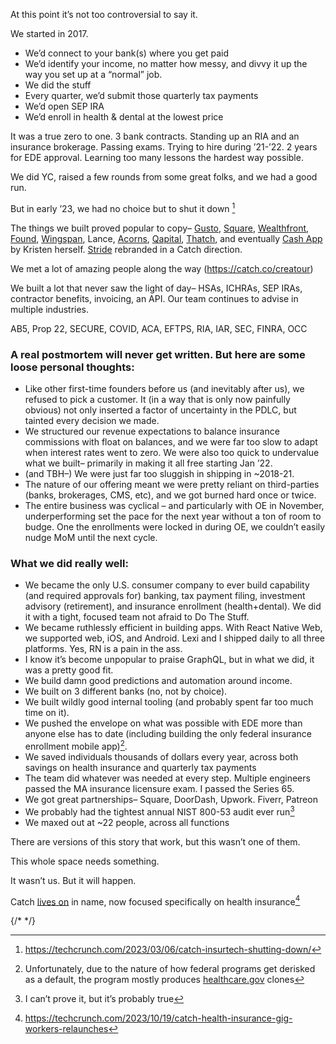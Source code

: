 At this point it’s not too controversial to say it.

We started in 2017.

- We’d connect to your bank(s) where you get paid
- We’d identify your income, no matter how messy, and divvy it up the way you set up at a “normal” job. 
- We did the stuff
- Every quarter, we’d submit those quarterly tax payments
- We’d open SEP IRA
- We’d enroll in health & dental at the lowest price 



It was a true zero to one. 3 bank contracts. Standing up an RIA and an insurance brokerage. Passing exams. Trying to hire during ’21-’22. 2 years for EDE approval. Learning too many lessons the hardest way possible.

We did YC, raised a few rounds from some great folks, and we had a good run. 

But in early ’23, we had no choice but to shut it down [^1]

The things we built proved popular to copy– [Gusto](https://twitter.com/CatchKristen/status/1321212601947312133?s=20&t=9p3X1Eh_DQ_jtbP57t2NzA), [Square](https://squareup.com/us/en/banking), [Wealthfront](https://www.wealthfront.com/blog/meet-autopilot-a-new-service-that-automates-your-savings-strategy/), [Found](https://found.com/taxes/), [Wingspan](https://www.wingspan.app/platform/contractor-benefits), Lance, [Acorns](https://support.acorns.com/hc/en-us/articles/1500001694582-What-is-Smart-Deposit-), [Qapital](https://www.qapital.com/budgeting/), [Thatch](https://thatch.ai), and eventually [Cash App](https://twitter.com/fintechkristen/status/1726992634961658236?s=46&t=zA8dRezFEPph9WhUIpbQBA) by Kristen herself. [Stride](https://www.stridehealth.com) rebranded in a Catch direction.

We met a lot of amazing people along the way (https://catch.co/creatour)

We built a lot that never saw the light of day– HSAs, ICHRAs, SEP IRAs, contractor benefits, invoicing, an API. Our team continues to advise in multiple industries.

AB5, Prop 22, SECURE, COVID, ACA, EFTPS, RIA, IAR, SEC, FINRA, OCC

### A real postmortem will never get written. But here are some loose personal thoughts:

- Like other first-time founders before us (and inevitably after us), we refused to pick a customer. It (in a way that is only now painfully obvious) not only inserted a factor of uncertainty in the PDLC, but tainted every decision we made. 
- We structured our revenue expectations to balance insurance commissions with float on balances, and we were far too slow to adapt when interest rates went to zero. We were also too quick to undervalue what we built– primarily in making it all free starting Jan ’22.
- (and TBH–) We were just far too sluggish in shipping in ~2018-21.
- The nature of our offering meant we were pretty reliant on third-parties (banks, brokerages, CMS, etc), and we got burned hard once or twice.
- The entire business was cyclical – and particularly with OE in November, underperforming set the pace for the next year without a ton of room to budge. One the enrollments were locked in during OE, we couldn’t easily nudge MoM until the next cycle.

### What we did really well:

- We became the only U.S. consumer company to ever build capability (and required approvals for) banking, tax payment filing, investment advisory (retirement), and insurance enrollment (health+dental). We did it with a tight, focused team not afraid to Do The Stuff.
- We became ruthlessly efficient in building apps. With React Native Web, we supported web, iOS, and Android. Lexi and I shipped daily to all three platforms. Yes, RN is a pain in the ass.
- I know it’s become unpopular to praise GraphQL, but in what we did, it was a pretty good fit.
- We build damn good predictions and automation around income.
- We built on 3 different banks (no, not by choice).
- We built wildly good internal tooling (and probably spent far too much time on it).
- We pushed the envelope on what was possible with EDE more than anyone else has to date (including building the only federal insurance enrollment mobile app)[^2].
- We saved individuals thousands of dollars every year, across both savings on health insurance and quarterly tax payments
- The team did whatever was needed at every step. Multiple engineers passed the MA insurance licensure exam. I passed the Series 65. 
- We got great partnerships– Square, DoorDash, Upwork. Fiverr, Patreon
- We probably had the tightest annual NIST 800-53 audit ever run[^3]
- We maxed out at ~22 people, across all functions

There are versions of this story that work, but this wasn’t one of them.


This whole space needs something. 

It wasn’t us. But it will happen.

Catch [lives on](https://techcrunch.com/2023/10/19/catch-health-insurance-gig-workers-relaunches/) in name, now focused specifically on health insurance[^4]

 
 
{/* <Row pre="link" title="https://techcrunch.com/2019/03/21/to-back-the-best-y-combinator-graduates-vcs-must-act-quickly/" />
<Row pre="link" title="https://techcrunch.com/2019/03/21/catch-benefits/" />
<Row pre="link" title="https://techcrunch.com/2021/07/30/catch-takes-hold-of-12m-to-provide-benefits-that-arent-tied-to-employers/" />
<Row pre="link" title="https://www.forbes.com/sites/elenabotella/2021/07/31/simplifying-retirement-and-benefits-for-freelancers-catch-raises-12m-in-series-a" />
<Row pre="link" title="https://www.businesswire.com/news/home/20220110005199/en/Upwork-Partners-with-Catch-to-Expand-Freelancers’-Access-to-Benefits" />
<Row pre="link" title="https://techcrunch.com/2023/10/19/catch-health-insurance-gig-workers-relaunches" /> */}

[^1]: https://techcrunch.com/2023/03/06/catch-insurtech-shutting-down/

[^2]: Unfortunately, due to the nature of how federal programs get derisked as a default, the program mostly produces [healthcare.gov](http://healthcare.gov) clones 

[^3]: I can’t prove it, but it’s probably true

[^4]: https://techcrunch.com/2023/10/19/catch-health-insurance-gig-workers-relaunches

[^5]: Fintech fraud note

[^6]: This exam is pretty annoying

[^7]: There should definitely be an equivalent in insurance. Seriously.
